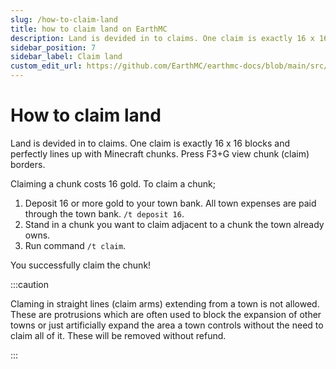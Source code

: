 ---
slug: /how-to-claim-land
title: how to claim land on EarthMC
description: Land is devided in to claims. One claim is exactly 16 x 16 blocks and perfectly lines up with Minecraft chunks. Press F3+G view chunk (claim) borders. Claiming a chunk costs 16 gold. To claim a chunk;
sidebar_position: 7
sidebar_label: Claim land
custom_edit_url: https://github.com/EarthMC/earthmc-docs/blob/main/src/docs/claim-land.mdx
---
# How to claim land
Land is devided in to claims. One claim is exactly 16 x 16 blocks and perfectly lines up with Minecraft chunks. Press F3+G view chunk (claim) borders. 

Claiming a chunk costs 16 gold. To claim a chunk;

1. Deposit 16 or more gold to your town bank. All town expenses are paid through the town bank. `/t deposit 16`. 
2. Stand in a chunk you want to claim adjacent to a chunk the town already owns.
3. Run command `/t claim`.

You successfully claim the chunk!

:::caution

Claming in straight lines (claim arms) extending from a town is not allowed. These are protrusions which are often used to block the expansion of other towns or just artificially expand the area a town controls without the need to claim all of it. These will be removed without refund.

:::